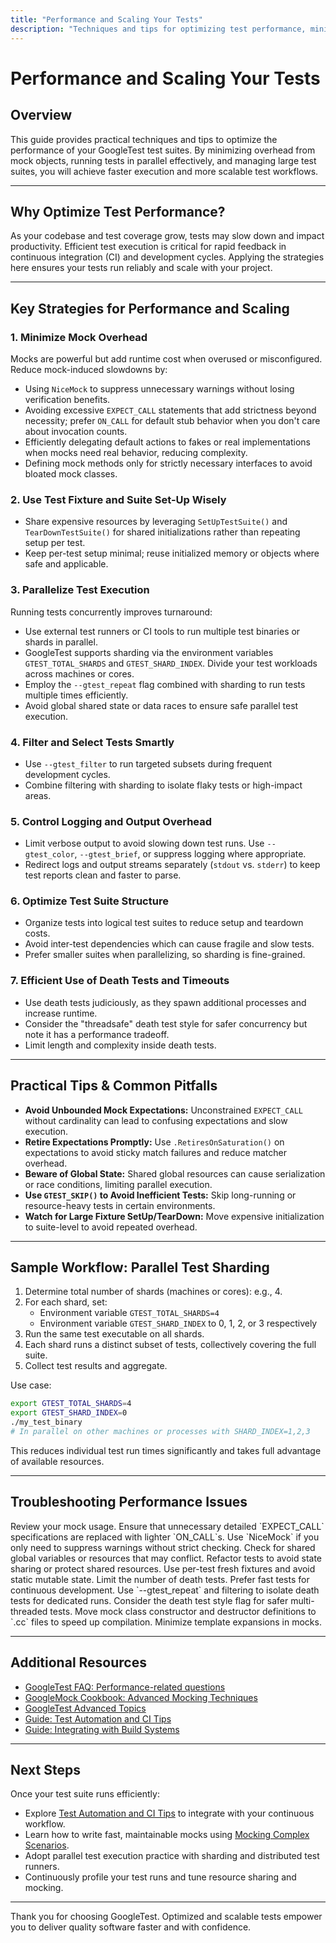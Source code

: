 ```yaml
---
title: "Performance and Scaling Your Tests"
description: "Techniques and tips for optimizing test performance, minimizing overhead from mocks, running tests in parallel, and managing large test suites effectively."
---
```


# Performance and Scaling Your Tests

## Overview

This guide provides practical techniques and tips to optimize the performance of your GoogleTest test suites. By minimizing overhead from mock objects, running tests in parallel effectively, and managing large test suites, you will achieve faster execution and more scalable test workflows.

---

## Why Optimize Test Performance?

As your codebase and test coverage grow, tests may slow down and impact productivity. Efficient test execution is critical for rapid feedback in continuous integration (CI) and development cycles. Applying the strategies here ensures your tests run reliably and scale with your project.

---

## Key Strategies for Performance and Scaling

### 1. Minimize Mock Overhead

Mocks are powerful but add runtime cost when overused or misconfigured. Reduce mock-induced slowdowns by:

- Using `NiceMock` to suppress unnecessary warnings without losing verification benefits.
- Avoiding excessive `EXPECT_CALL` statements that add strictness beyond necessity; prefer `ON_CALL` for default stub behavior when you don't care about invocation counts.
- Efficiently delegating default actions to fakes or real implementations when mocks need real behavior, reducing complexity.
- Defining mock methods only for strictly necessary interfaces to avoid bloated mock classes.

### 2. Use Test Fixture and Suite Set-Up Wisely

- Share expensive resources by leveraging `SetUpTestSuite()` and `TearDownTestSuite()` for shared initializations rather than repeating setup per test.
- Keep per-test setup minimal; reuse initialized memory or objects where safe and applicable.

### 3. Parallelize Test Execution

Running tests concurrently improves turnaround:

- Use external test runners or CI tools to run multiple test binaries or shards in parallel.
- GoogleTest supports sharding via the environment variables `GTEST_TOTAL_SHARDS` and `GTEST_SHARD_INDEX`. Divide your test workloads across machines or cores.
- Employ the `--gtest_repeat` flag combined with sharding to run tests multiple times efficiently.
- Avoid global shared state or data races to ensure safe parallel test execution.

### 4. Filter and Select Tests Smartly

- Use `--gtest_filter` to run targeted subsets during frequent development cycles.
- Combine filtering with sharding to isolate flaky tests or high-impact areas.

### 5. Control Logging and Output Overhead

- Limit verbose output to avoid slowing down test runs. Use `--gtest_color`, `--gtest_brief`, or suppress logging where appropriate.
- Redirect logs and output streams separately (`stdout` vs. `stderr`) to keep test reports clean and faster to parse.

### 6. Optimize Test Suite Structure

- Organize tests into logical test suites to reduce setup and teardown costs.
- Avoid inter-test dependencies which can cause fragile and slow tests.
- Prefer smaller suites when parallelizing, so sharding is fine-grained.

### 7. Efficient Use of Death Tests and Timeouts

- Use death tests judiciously, as they spawn additional processes and increase runtime.
- Consider the "threadsafe" death test style for safer concurrency but note it has a performance tradeoff.
- Limit length and complexity inside death tests.

---

## Practical Tips & Common Pitfalls

- **Avoid Unbounded Mock Expectations:** Unconstrained `EXPECT_CALL` without cardinality can lead to confusing expectations and slow execution.
- **Retire Expectations Promptly:** Use `.RetiresOnSaturation()` on expectations to avoid sticky match failures and reduce matcher overhead.
- **Beware of Global State:** Shared global resources can cause serialization or race conditions, limiting parallel execution.
- **Use `GTEST_SKIP()` to Avoid Inefficient Tests:** Skip long-running or resource-heavy tests in certain environments.
- **Watch for Large Fixture SetUp/TearDown:** Move expensive initialization to suite-level to avoid repeated overhead.

---

## Sample Workflow: Parallel Test Sharding

1. Determine total number of shards (machines or cores): e.g., 4.
2. For each shard, set:
   - Environment variable `GTEST_TOTAL_SHARDS=4`
   - Environment variable `GTEST_SHARD_INDEX` to 0, 1, 2, or 3 respectively
3. Run the same test executable on all shards.
4. Each shard runs a distinct subset of tests, collectively covering the full suite.
5. Collect test results and aggregate.

Use case:

```bash
export GTEST_TOTAL_SHARDS=4
export GTEST_SHARD_INDEX=0
./my_test_binary
# In parallel on other machines or processes with SHARD_INDEX=1,2,3
```

This reduces individual test run times significantly and takes full advantage of available resources.

---

## Troubleshooting Performance Issues

<AccordionGroup title="Common Performance Issues & Solutions">
<Accordion title="Tests Run Too Slowly When Using Many Mocks">
Review your mock usage. Ensure that unnecessary detailed `EXPECT_CALL` specifications are replaced with lighter `ON_CALL`s.
Use `NiceMock` if you only need to suppress warnings without strict checking.
</Accordion>
<Accordion title="Parallel Test Execution Results in Races or Failures">
Check for shared global variables or resources that may conflict. Refactor tests to avoid state sharing or protect shared resources.
Use per-test fresh fixtures and avoid static mutable state.
</Accordion>
<Accordion title="Death Tests Significantly Increase Test Time">
Limit the number of death tests. Prefer fast tests for continuous development.
Use `--gtest_repeat` and filtering to isolate death tests for dedicated runs.
Consider the death test style flag for safer multi-threaded tests.
</Accordion>
<Accordion title="Build and Link Times Increase Substantially with Tests">
Move mock class constructor and destructor definitions to `.cc` files to speed up compilation.
Minimize template expansions in mocks.
</Accordion>
</AccordionGroup>

---

## Additional Resources

- [GoogleTest FAQ: Performance-related questions](docs/faq.md)
- [GoogleMock Cookbook: Advanced Mocking Techniques](docs/gmock_cook_book.md)
- [GoogleTest Advanced Topics](docs/advanced.md)
- [Guide: Test Automation and CI Tips](guides/integration-advanced/test-automation)
- [Guide: Integrating with Build Systems](guides/integration-advanced/build-system-integration)

---

## Next Steps

Once your test suite runs efficiently:

- Explore [Test Automation and CI Tips](guides/integration-advanced/test-automation) to integrate with your continuous workflow.
- Learn how to write fast, maintainable mocks using [Mocking Complex Scenarios](guides/core-workflows/mocking-scenarios).
- Adopt parallel test execution practice with sharding and distributed test runners.
- Continuously profile your test runs and tune resource sharing and mocking.

---

Thank you for choosing GoogleTest. Optimized and scalable tests empower you to deliver quality software faster and with confidence.
